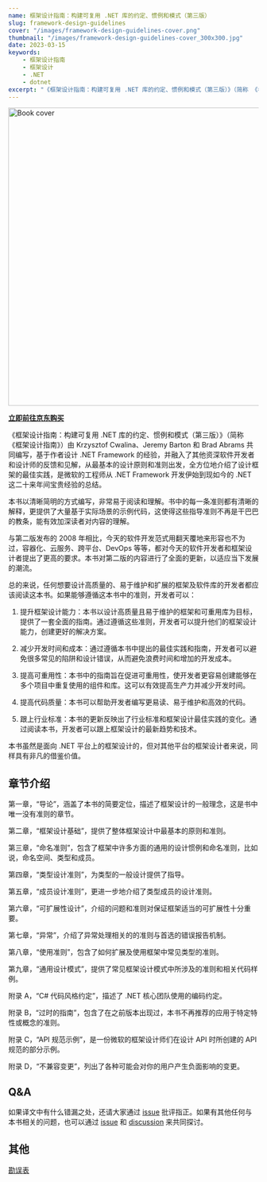 ```yaml
---
name: 框架设计指南：构建可复用 .NET 库的约定、惯例和模式（第三版）
slug: framework-design-guidelines
cover: "/images/framework-design-guidelines-cover.png"
thumbnail: "/images/framework-design-guidelines-cover_300x300.jpg"
date: 2023-03-15
keywords:
    - 框架设计指南
    - 框架设计
    - .NET
    - dotnet
excerpt: "《框架设计指南：构建可复用 .NET 库的约定、惯例和模式（第三版）》（简称 《框架设计指南》）由 Krzysztof Cwalina、Jeremy Barton 和 Brad Abrams 共同编写，基于作者设计 .NET Framework 的经验，并融入了其他资深软件开发者和设计师的反馈和见解，从最基本的设计原则和准则出发，全方位地介绍了设计框架的最佳实践，是微软的工程师从 .NET Framework 开发伊始到现如今的 .NET 这二十来年间宝贵经验的总结。"
---
```


<img src="/images/framework-design-guidelines-cover.png" alt="Book cover" width="600px" height="600px" className="mx-auto" />

**[立即前往京东购买](https://u.jd.com/isdgk8D)**

《框架设计指南：构建可复用 .NET 库的约定、惯例和模式（第三版）》（简称 《框架设计指南》）由 Krzysztof Cwalina、Jeremy Barton 和 Brad Abrams 共同编写，基于作者设计 .NET Framework 的经验，并融入了其他资深软件开发者和设计师的反馈和见解，从最基本的设计原则和准则出发，全方位地介绍了设计框架的最佳实践，是微软的工程师从 .NET Framework 开发伊始到现如今的 .NET 这二十来年间宝贵经验的总结。

本书以清晰简明的方式编写，非常易于阅读和理解。书中的每一条准则都有清晰的解释，更提供了大量基于实际场景的示例代码，这使得这些指导准则不再是干巴巴的教条，能有效加深读者对内容的理解。

与第二版发布的 2008 年相比，今天的软件开发范式用翻天覆地来形容也不为过，容器化、云服务、跨平台、DevOps 等等，都对今天的软件开发者和框架设计者提出了更高的要求。本书对第二版的内容进行了全面的更新，以适应当下发展的潮流。

总的来说，任何想要设计高质量的、易于维护和扩展的框架及软件库的开发者都应该阅读这本书。如果能够遵循这本书中的准则，开发者可以：

1. 提升框架设计能力：本书以设计高质量且易于维护的框架和可重用库为目标，提供了一套全面的指南。通过遵循这些准则，开发者可以提升他们的框架设计能力，创建更好的解决方案。

2. 减少开发时间和成本：通过遵循本书中提出的最佳实践和指南，开发者可以避免很多常见的陷阱和设计错误，从而避免浪费时间和增加的开发成本。

3. 提高可重用性：本书中的指南旨在促进可重用性，使开发者更容易创建能够在多个项目中重复使用的组件和库。这可以有效提高生产力并减少开发时间。

4. 提高代码质量：本书可以帮助开发者编写更易读、易于维护和高效的代码。

5. 跟上行业标准：本书的更新反映出了行业标准和框架设计最佳实践的变化。通过阅读本书，开发者可以跟上框架设计的最新趋势和技术。

本书虽然是面向 .NET 平台上的框架设计的，但对其他平台的框架设计者来说，同样具有非凡的借鉴价值。

## 章节介绍

第一章，“导论”，涵盖了本书的简要定位，描述了框架设计的一般理念，这是书中唯一没有准则的章节。

第二章，“框架设计基础”，提供了整体框架设计中最基本的原则和准则。

第三章，“命名准则”，包含了框架中许多方面的通用的设计惯例和命名准则，比如说，命名空间、类型和成员。

第四章，“类型设计准则”，为类型的一般设计提供了指导。

第五章，“成员设计准则”，更进一步地介绍了类型成员的设计准则。

第六章，“可扩展性设计”，介绍的问题和准则对保证框架适当的可扩展性十分重要。

第七章，“异常”，介绍了异常处理相关的的准则与首选的错误报告机制。

第八章，“使用准则”，包含了如何扩展及使用框架中常见类型的准则。

第九章，“通用设计模式”，提供了常见框架设计模式中所涉及的准则和相关代码样例。

附录 A，“C# 代码风格约定”，描述了 .NET 核心团队使用的编码约定。

附录 B，“过时的指南”，包含了在之前版本出现过，本书不再推荐的应用于特定特性或概念的准则。

附录 C，“API 规范示例”，是一份微软的框架设计师们在设计 API 时所创建的 API 规范的部分示例。

附录 D，“不兼容变更”，列出了各种可能会对你的用户产生负面影响的变更。

## Q&A

如果译文中有什么错漏之处，还请大家通过 [issue](https://github.com/nodew/blog/issues) 批评指正。如果有其他任何与本书相关的问题，也可以通过 [issue](https://github.com/nodew/blog/issues) 和 [discussion](https://github.com/nodew/framework-design-guidelines-cn-community/discussions) 来共同探讨。

## 其他

[勘误表](https://github.com/nodew/framework-design-guidelines-cn-community/blob/master/Corrigenda.md)

